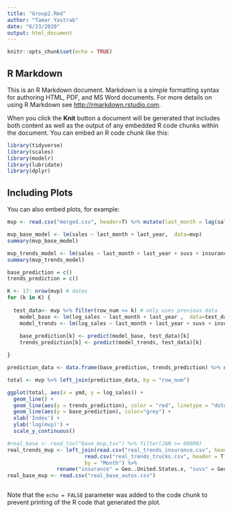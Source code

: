 ---
title: "Group2.Rmd"
author: "Tamar Yastrab"
date: "6/23/2020"
output: html_document
---

```{r setup, include=FALSE}
knitr::opts_chunk$set(echo = TRUE)
```

## R Markdown

This is an R Markdown document. Markdown is a simple formatting syntax for authoring HTML, PDF, and MS Word documents. For more details on using R Markdown see <http://rmarkdown.rstudio.com>.

When you click the **Knit** button a document will be generated that includes both content as well as the output of any embedded R code chunks within the document. You can embed an R code chunk like this:

```{r setup}
library(tidyverse)
library(scales)
library(modelr)
library(lubridate)
library(dplyr)
```

## Including Plots

You can also embed plots, for example:

```{r pressure, echo=FALSE}
mvp <- read.csv("merged.csv", header=T) %>% mutate(last_month = lag(sales), last_year = lag(sales, 12)) %>% mutate(row_num = row_number()) %>% mutate(log_sales = log(sales)) %>% mutate(ymd = as.Date(Period, "%Y/%m/%d"))

```

```{r mvp model}

mvp_base_model <- lm(sales ~ last_month + last_year,  data=mvp)
summary(mvp_base_model)

mvp_trends_model <- lm(sales ~ last_month + last_year + suvs + insurance,  data=mvp)
summary(mvp_trends_model)

```

```{r mvp predictions}
base_prediction = c()
trends_prediction = c()

K <- 17: nrow(mvp) # dates 
for (k in K) {
  
  test_data<- mvp %>% filter(row_num <= k) # only uses previous data
    model_base <- lm(log_sales ~ last_month + last_year ,  data=test_data)
    model_trends <- lm(log_sales ~ last_month + last_year + suvs + insurance,  data=test_data)
    
    base_prediction[k] <- predict(model_base, test_data)[k]
    trends_prediction[k] <- predict(model_trends, test_data)[k]

}

```

```{r mvp ggplot}

prediction_data <- data.frame(base_prediction, trends_prediction) %>% na.omit(base_prediction) %>% mutate(row_num = row_number() + 16)

total <- mvp %>% left_join(prediction_data, by = "row_num")

ggplot(total, aes(x = ymd, y = log_sales)) +
  geom_line() +
  geom_line(aes(y = trends_prediction), color = "red", linetype = "dotdash") +
  geom_line(aes(y = base_prediction), color="grey") +
  xlab('Index') +
  ylab('log(mvp)') +
  scale_y_continuous()

```

```{r real data from link}
#real_base <- read_tsv("base_mvp.tsv") %>% filter(JAN >= 60000)
real_trends_mvp <- left_join(read.csv("real_trends_insurance.csv", header = T), 
                         read.csv("real_trends_trucks.csv", header = T), 
                         by = "Month") %>% 
                rename("insurance" = Geo..United.States.x, "suvs" = Geo..United.States.y) 
real_base_mvp <- read.csv("real_base_autos.csv") 

```


```{r plot}


```


Note that the `echo = FALSE` parameter was added to the code chunk to prevent printing of the R code that generated the plot.
